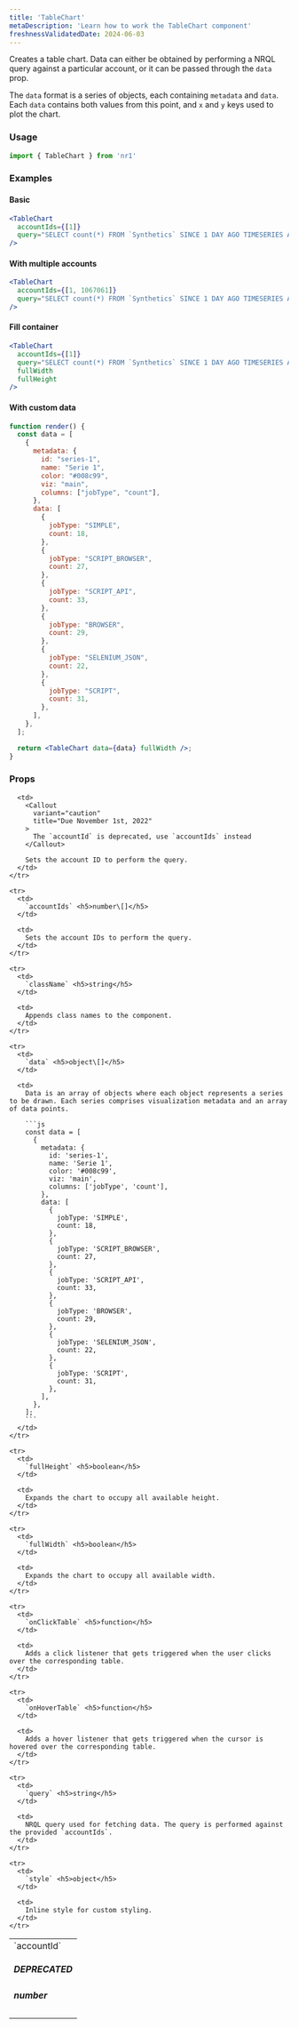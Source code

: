 ```yaml
---
title: 'TableChart'
metaDescription: 'Learn how to work the TableChart component'
freshnessValidatedDate: 2024-06-03
---
```


Creates a table chart. Data can either be obtained by performing a NRQL query against a particular account, or it can be passed through the `data` prop.

The `data` format is a series of objects, each containing `metadata` and `data`. Each `data` contains both values from this point, and `x` and `y` keys used to plot the chart.

### Usage

```jsx
import { TableChart } from 'nr1'
```

### Examples

#### Basic

```jsx
<TableChart
  accountIds={[1]}
  query="SELECT count(*) FROM `Synthetics` SINCE 1 DAY AGO TIMESERIES AUTO FACET jobType"
/>
```

#### With multiple accounts

```jsx
<TableChart
  accountIds={[1, 1067061]}
  query="SELECT count(*) FROM `Synthetics` SINCE 1 DAY AGO TIMESERIES AUTO FACET jobType"
/>
```

#### Fill container

```jsx
<TableChart
  accountIds={[1]}
  query="SELECT count(*) FROM `Synthetics` SINCE 1 DAY AGO TIMESERIES AUTO FACET jobType"
  fullWidth
  fullHeight
/>
```

#### With custom data

```jsx
function render() {
  const data = [
    {
      metadata: {
        id: "series-1",
        name: "Serie 1",
        color: "#008c99",
        viz: "main",
        columns: ["jobType", "count"],
      },
      data: [
        {
          jobType: "SIMPLE",
          count: 18,
        },
        {
          jobType: "SCRIPT_BROWSER",
          count: 27,
        },
        {
          jobType: "SCRIPT_API",
          count: 33,
        },
        {
          jobType: "BROWSER",
          count: 29,
        },
        {
          jobType: "SELENIUM_JSON",
          count: 22,
        },
        {
          jobType: "SCRIPT",
          count: 31,
        },
      ],
    },
  ];

  return <TableChart data={data} fullWidth />;
}
```

### Props

<table>
  <tbody>
    <tr>
      <td>
        `accountId` <h5>DEPRECATED</h5> <h5>number</h5>
      </td>

      <td>
        <Callout
          variant="caution"
          title="Due November 1st, 2022"
        >
          The `accountId` is deprecated, use `accountIds` instead
        </Callout>

        Sets the account ID to perform the query.
      </td>
    </tr>

    <tr>
      <td>
        `accountIds` <h5>number\[]</h5>
      </td>

      <td>
        Sets the account IDs to perform the query.
      </td>
    </tr>

    <tr>
      <td>
        `className` <h5>string</h5>
      </td>

      <td>
        Appends class names to the component.
      </td>
    </tr>

    <tr>
      <td>
        `data` <h5>object\[]</h5>
      </td>

      <td>
        Data is an array of objects where each object represents a series to be drawn. Each series comprises visualization metadata and an array of data points.

        ```js
        const data = [
          {
            metadata: {
              id: 'series-1',
              name: 'Serie 1',
              color: '#008c99',
              viz: 'main',
              columns: ['jobType', 'count'],
            },
            data: [
              {
                jobType: 'SIMPLE',
                count: 18,
              },
              {
                jobType: 'SCRIPT_BROWSER',
                count: 27,
              },
              {
                jobType: 'SCRIPT_API',
                count: 33,
              },
              {
                jobType: 'BROWSER',
                count: 29,
              },
              {
                jobType: 'SELENIUM_JSON',
                count: 22,
              },
              {
                jobType: 'SCRIPT',
                count: 31,
              },
            ],
          },
        ]; 
        ```
      </td>
    </tr>

    <tr>
      <td>
        `fullHeight` <h5>boolean</h5>
      </td>

      <td>
        Expands the chart to occupy all available height.
      </td>
    </tr>

    <tr>
      <td>
        `fullWidth` <h5>boolean</h5>
      </td>

      <td>
        Expands the chart to occupy all available width.
      </td>
    </tr>

    <tr>
      <td>
        `onClickTable` <h5>function</h5>
      </td>

      <td>
        Adds a click listener that gets triggered when the user clicks over the corresponding table.
      </td>
    </tr>

    <tr>
      <td>
        `onHoverTable` <h5>function</h5>
      </td>

      <td>
        Adds a hover listener that gets triggered when the cursor is hovered over the corresponding table.
      </td>
    </tr>

    <tr>
      <td>
        `query` <h5>string</h5>
      </td>

      <td>
        NRQL query used for fetching data. The query is performed against the provided `accountIds`.
      </td>
    </tr>

    <tr>
      <td>
        `style` <h5>object</h5>
      </td>

      <td>
        Inline style for custom styling.
      </td>
    </tr>
  </tbody>
</table>

